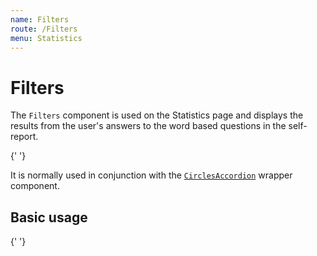 ```yaml
---
name: Filters
route: /Filters
menu: Statistics
---
```



# Filters

The `Filters` component is used on the Statistics page and displays the results from the user's answers to the word based questions in the self-report.

{' '}

<Props of={Filters} />

It is normally used in conjunction with the [`CirclesAccordion`](/CirclesAccordion) wrapper component.

## Basic usage

{' '}

<Playground>
  <Circle name="test" color="red" percentage={50} />
</Playground>
